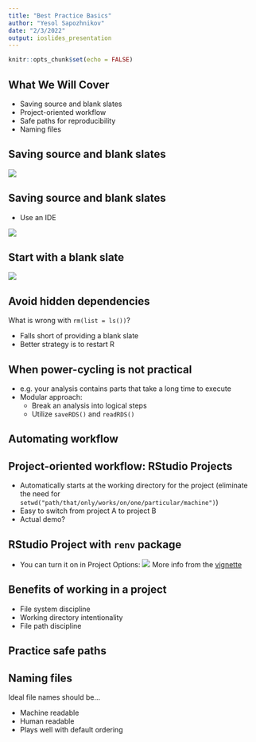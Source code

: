 ```yaml
---
title: "Best Practice Basics"
author: "Yesol Sapozhnikov"
date: "2/3/2022"
output: ioslides_presentation
---
```


```r
knitr::opts_chunk$set(echo = FALSE)
```


## What We Will Cover

- Saving source and blank slates
- Project-oriented workflow
- Safe paths for reproducibility
- Naming files


## Saving source and blank slates

![](images/if-you-liked-it-you-should-have-saved-the-source-for-it.jpg)

## Saving source and blank slates

- Use an IDE

![](images/RStudio_IDE_screenshot.png)

## Start with a blank slate

![](images/rstudio-workspace.png)

## Avoid hidden dependencies

What is wrong with `rm(list = ls())`?

- Falls short of providing a blank slate
- Better strategy is to restart R

## When power-cycling is not practical

- e.g. your analysis contains parts that take a long time to execute
- Modular approach:
  - Break an analysis into logical steps
  - Utilize `saveRDS()` and `readRDS()`
  
## Automating workflow


## Project-oriented workflow: RStudio Projects

- Automatically starts at the working directory for the project (eliminate the need for `setwd("path/that/only/works/on/one/particular/machine")`)
- Easy to switch from project A to project B
- Actual demo?

## RStudio Project with `renv` package

- You can turn it on in Project Options:
![](images/project-options-renv.png)
More info from the [vignette](https://rstudio.github.io/renv/articles/renv.html)

## Benefits of working in a project

- File system discipline
- Working directory intentionality
- File path discipline

## Practice safe paths

## Naming files

Ideal file names should be...

- Machine readable
- Human readable
- Plays well with default ordering










